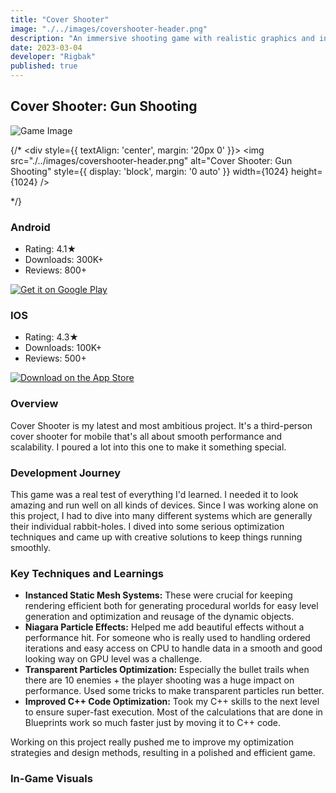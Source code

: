```yaml
---
title: "Cover Shooter"
image: "./../images/covershooter-header.png"
description: "An immersive shooting game with realistic graphics and intense gameplay."
date: 2023-03-04
developer: "Rigbak"
published: true
---
```


## Cover Shooter: Gun Shooting

<img src="../images/covershooter_header_badge.png" alt="Game Image" className="w-full h-auto" />



{/* <div style={{ textAlign: 'center', margin: '20px 0' }}>
  <img src="./../images/covershooter-header.png" alt="Cover Shooter: Gun Shooting" style={{ display: 'block', margin: '0 auto' }} width={1024} height={1024} />
</div> */}

<div style={{ display: 'flex', justifyContent: 'center', alignItems: 'flex-start', marginTop: '20px' }}>
  <div style={{ width: '250px', textAlign: 'left', marginRight: '40px', minHeight: '200px' }}>
    <h3 style={{ textAlign: 'left' }}>Android</h3>
    <ul>
      <li>Rating: 4.1★</li>
      <li>Downloads: 300K+</li>
      <li>Reviews: 800+</li>
    </ul>
    <div style={{ textAlign: 'center', marginTop: '10px' }}>
      <a href='https://play.google.com/store/apps/details?id=com.rigbakgames.covershooter3d&hl=en&gl=US' target="_blank" rel="noopener noreferrer" style={{ display: 'inline-block' }}>
        <img alt='Get it on Google Play' src="./../images/googleplay-download-badge.png" style={{ width: '250px', height: 'auto', maxHeight: '120px', marginTop: '10px' }}/>
      </a>
    </div>
  </div>
  <div style={{ width: '250px', textAlign: 'left', minHeight: '200px' }}>
    <h3 style={{ textAlign: 'left' }}>IOS</h3>
    <ul>
      <li>Rating: 4.3★</li>
      <li>Downloads: 100K+</li>
      <li>Reviews: 500+</li>
    </ul>
    <div style={{ textAlign: 'center', marginTop: '10px' }}>
      <a href="https://apps.apple.com/us/app/cover-shooter-free-fire-games/id1505399592" target="_blank" rel="noopener noreferrer" style={{ display: 'inline-block' }}>
        <img alt='Download on the App Store' src="./../images/appstore-download-badge.svg" style={{ width: '205px', height: 'auto', maxHeight: '120px', marginTop: '25px' }}/>
      </a>
    </div>
  </div>
</div>

### Overview

Cover Shooter is my latest and most ambitious project. It's a third-person cover shooter for mobile that's all about smooth performance and scalability. I poured a lot into this one to make it something special.

### Development Journey

This game was a real test of everything I'd learned. I needed it to look amazing and run well on all kinds of devices. Since I was working alone on this project, I had to dive into many different systems which are generally their individual rabbit-holes. I dived into some serious optimization techniques and came up with creative solutions to keep things running smoothly.

### Key Techniques and Learnings

- **Instanced Static Mesh Systems:** These were crucial for keeping rendering efficient both for generating procedural worlds for easy level generation and optimization and reusage of the dynamic objects.
- **Niagara Particle Effects:** Helped me add beautiful effects without a performance hit. For someone who is really used to handling ordered iterations and easy access on CPU to handle data in a smooth and good looking way on GPU level was a challenge.
- **Transparent Particles Optimization:** Especially the bullet trails when there are 10 enemies + the player shooting was a huge impact on performance. Used some tricks to make transparent particles run better.
- **Improved C++ Code Optimization:** Took my C++ skills to the next level to ensure super-fast execution. Most of the calculations that are done in Blueprints work so much faster just by moving it to C++ code.

Working on this project really pushed me to improve my optimization strategies and design methods, resulting in a polished and efficient game.

### In-Game Visuals

<div class="mt-10">
  <VideoLoop src="../images/covershooter_video1.mp4" className="w-full h-auto rounded-none shadow-lg" />
</div>

<ZoomableImage
src="../images/covershooter_screenshot1.png"
/>

<ZoomableImage
src="../images/covershooter_screenshot2.png"
/>

<ZoomableImage
src="../images/covershooter_screenshot3.png"
/>